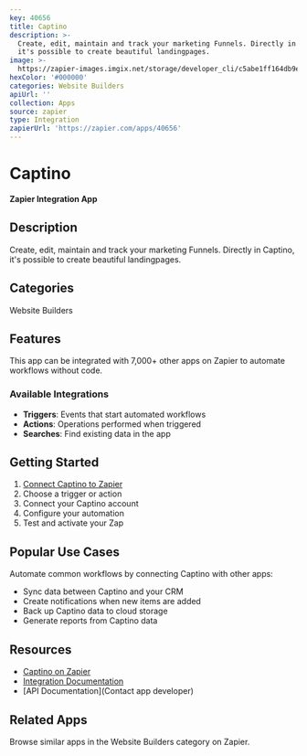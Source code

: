 ```yaml
---
key: 40656
title: Captino
description: >-
  Create, edit, maintain and track your marketing Funnels. Directly in Captino,
  it's possible to create beautiful landingpages.
image: >-
  https://zapier-images.imgix.net/storage/developer_cli/c5abe1ff164db9e8b7d3234e3084ba25.png?auto=format%2Ccompress&ixlib=python-3.0.0&q=50
hexColor: '#000000'
categories: Website Builders
apiUrl: ''
collection: Apps
source: zapier
type: Integration
zapierUrl: 'https://zapier.com/apps/40656'
---
```

# Captino

**Zapier Integration App**

## Description

Create, edit, maintain and track your marketing Funnels. Directly in Captino, it's possible to create beautiful landingpages.

## Categories

Website Builders

## Features

This app can be integrated with 7,000+ other apps on Zapier to automate workflows without code.

### Available Integrations

- **Triggers**: Events that start automated workflows
- **Actions**: Operations performed when triggered
- **Searches**: Find existing data in the app

## Getting Started

1. [Connect Captino to Zapier](https://zapier.com/apps/40656)
2. Choose a trigger or action
3. Connect your Captino account
4. Configure your automation
5. Test and activate your Zap

## Popular Use Cases

Automate common workflows by connecting Captino with other apps:

- Sync data between Captino and your CRM
- Create notifications when new items are added
- Back up Captino data to cloud storage
- Generate reports from Captino data

## Resources

- [Captino on Zapier](https://zapier.com/apps/40656)
- [Integration Documentation](https://zapier.com/apps/40656/integrations)
- [API Documentation](Contact app developer)

## Related Apps

Browse similar apps in the Website Builders category on Zapier.
